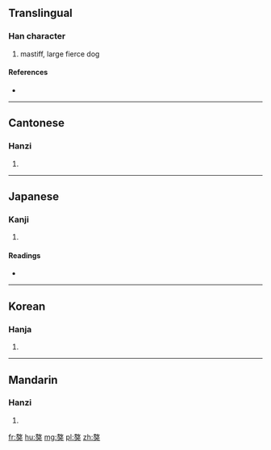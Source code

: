 ==Translingual==

===Han character===
{{Han char|rn=94|rad=犬|as=11|sn=14|four=5843<sub>0</sub>|canj=土大戈大 (GKIK), 手大戈大 (QKIK)}}

# mastiff, large fierce dog

====References====
* {{Han ref|kx=0718.020|dkj=20646|dj=1129.160|hdz=21364.100|uh=7352|ud=29522|bh=E676|bd=58998}}

----

==Cantonese==

===Hanzi===
{{yue-hanzi|jyut=|y=ngou1}}

# {{defn|lang=yue|sort=犬11}}

----

==Japanese==

===Kanji===
{{ja-kanji|grade=|rs=犬11}}

# {{defn|lang=ja|sort=犬11}}

====Readings====
* {{ja-readings|on=[[ごう]] (gō)|kun=[[いぬ]] (inu)|nanori=}}

----

==Korean==

===Hanja===
{{ko-hanja|hangeul=오|eumhun=|rv=o|mr=o|y=o}}

# {{defn|lang=ko|sort=犬11}}

----

==Mandarin==

===Hanzi===
{{cmn-hanzi|pin=[[áo]] ([[ao2]])|wg=ao<sup>2</sup>}}

# {{defn|lang=cmn|sort=犬11}}

[[fr:獒]]
[[hu:獒]]
[[mg:獒]]
[[pl:獒]]
[[zh:獒]]
